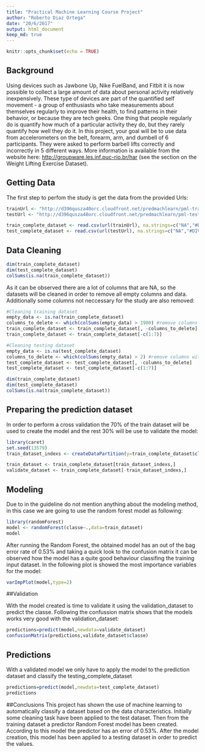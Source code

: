 ```yaml
---
title: "Practical Machine Learning Course Project"
author: "Roberto Diaz Ortega"
date: "20/6/2017"
output: html_document
keep_md: true
---
```


```r
knitr::opts_chunk$set(echo = TRUE)
```

## Background
Using devices such as Jawbone Up, Nike FuelBand, and Fitbit it is now possible to collect a large amount of data about personal activity relatively inexpensively. These type of devices are part of the quantified self movement - a group of enthusiasts who take measurements about themselves regularly to improve their health, to find patterns in their behavior, or because they are tech geeks. One thing that people regularly do is quantify how much of a particular activity they do, but they rarely quantify how well they do it. In this project, your goal will be to use data from accelerometers on the belt, forearm, arm, and dumbell of 6 participants. They were asked to perform barbell lifts correctly and incorrectly in 5 different ways. More information is available from the website here: <http://groupware.les.inf.puc-rio.br/har> (see the section on the Weight Lifting Exercise Dataset).

## Getting Data

The first step to perfom the study is get the data from the provided Urls:
```R
trainUrl <- "http://d396qusza40orc.cloudfront.net/predmachlearn/pml-training.csv"
testUrl <- "http://d396qusza40orc.cloudfront.net/predmachlearn/pml-testing.csv"

train_complete_dataset <- read.csv(url(trainUrl), na.strings=c("NA","#DIV/0!",""))
test_complete_dataset <- read.csv(url(testUrl), na.strings=c("NA","#DIV/0!",""))
```

## Data Cleaning

```R
dim(train_complete_dataset)
dim(test_complete_dataset)
colSums(is.na(train_complete_dataset))
```
As it can be observed there are a lot of columns that are NA, so the datasets will be cleaned in order to remove all empty columns and data. Additionally some columns not neccessary for the study are also removed:

```R
#Cleaning training dataset
empty_data <- is.na(train_complete_dataset)
columns_to_delete <- which(colSums(empty_data) > 1900) #remove columns with >=10%  of NA
train_complete_dataset <- train_complete_dataset[, -columns_to_delete]
train_complete_dataset <- train_complete_dataset[-c(1:7)]

#Cleaning testing dataset
empty_data <- is.na(test_complete_dataset)
columns_to_delete <- which(colSums(empty_data) > 2) #remove columns with >=10% of NA
test_complete_dataset <- test_complete_dataset[, -columns_to_delete]
test_complete_dataset <- test_complete_dataset[-c(1:7)]

dim(train_complete_dataset)
dim(test_complete_dataset)
colSums(is.na(train_complete_dataset))

```

## Preparing the prediction dataset
In order to perform a cross validation the 70% of the train dataset will be used to create the model and the rest 30% will be use to validate the model:

```R
library(caret)
set.seed(13579)
train_dataset_indexs <- createDataPartition(y=train_complete_dataset$classe,p=.70,list=F)

train_dataset <- train_complete_dataset[train_dataset_indexs,]
validate_dataset <- train_complete_dataset[-train_dataset_indexs,]

```
## Modeling
Due to in the guideline do not mention anything about the modeling method, in this case we are going to use the random forest model as following:
```R
library(randomForest)
model <- randomForest(classe~.,data=train_dataset)
model
```
After running the Random Forest, the obtained model has an out of the bag error rate of 0.53% and taking a quick look to the confusion matrix it can be observed how the model has a quite good behaviour classifing the training input dataset. In the following plot is showed the most importance variables for the model:

```R
varImpPlot(model,type=2)
```

##Validation

With the model created is time to validate it using the validation_dataset to predict the classe. Following the confussion matrix shows that the models works very good with the validation_dataset:
```R
predictions=predict(model,newdata=validate_dataset)
confusionMatrix(predictions,validate_dataset$classe)
```

## Predictions

With a validated model we only have to apply the model to the prediction dataset and classify the testing_complete_dataset

```R
predictions=predict(model,newdata=test_complete_dataset)
predictions
```

##Conclusions
This project has shown the use of machine learning to automatically classify a dataset based on the data characteristics. Initially some cleaning task have been applied to the test dataset. Then from the training dataset a predictor Random Forest model has been created. According to this model the predictor has an error of 0.53%. After the model creation, this model has been applied to a testing dataset in order to predict the values.